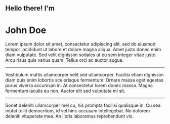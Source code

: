 ## Hello there! I'm

# John Doe

Lorem ipsum dolor sit amet, consectetur adipiscing elit, sed do eiusmod tempor incididunt ut labore et dolore magna aliqua. Amet justo donec enim diam vulputate. Sed velit dignissim sodales ut eu sem integer vitae justo. Arcu risus quis varius quam. Tellus orci ac auctor augue.

---

Vestibulum mattis ullamcorper velit sed ullamcorper. Facilisi etiam dignissim diam quis enim lobortis scelerisque fermentum. Ornare massa eget egestas purus viverra accumsan in. At consectetur lorem donec massa. Magna fermentum iaculis eu non. Auctor elit sed vulputate mi sit.

---

Sonet deleniti ullamcorper mel cu, his prompta facilisi qualisque in. Cu sea mutat tollit democritum, id vel hinc accusam intellegebat. No dolorem deleniti vituperata mea. An libris laboramus reprehendunt vix.
